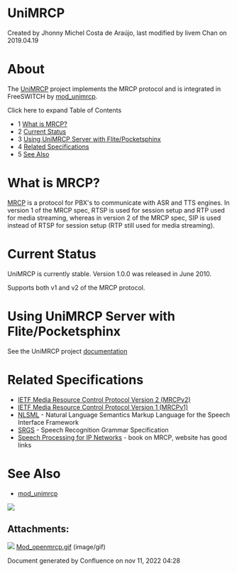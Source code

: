 
# UniMRCP 

 Created by  Jhonny Michel Costa de Araújo, last modified by  livem Chan on 2019.04.19

# About

The [UniMRCP](http://www.unimrcp.org/) project implements the MRCP protocol and is integrated in FreeSWITCH by [mod\_unimrcp](../Modules/mod_unimrcp_6586728.mdx#tts).

Click here to expand Table of Contents

* 1 [What is MRCP?](#what-is-mrcp)
* 2 [Current Status](#current-status)
* 3 [Using UniMRCP Server with Flite/Pocketsphinx](#using-unimrcp-server-with-flitepocketsphinx)
* 4 [Related Specifications](#related-specifications)
* 5 [See Also](#see-also)

# What is MRCP?

[MRCP](http://en.wikipedia.org/wiki/Media%5FResource%5FControl%5FProtocol) is a protocol for PBX's to communicate with ASR and TTS engines. In version 1 of the MRCP spec, RTSP is used for session setup and RTP used for media streaming, whereas in version 2 of the MRCP spec, SIP is used instead of RTSP for session setup (RTP still used for media streaming).

# Current Status

UniMRCP is currently stable. Version 1.0.0 was released in June 2010.

Supports both v1 and v2 of the MRCP protocol.

# Using UniMRCP Server with Flite/Pocketsphinx

See the UniMRCP project [documentation](http://www.unimrcp.org/documentation)

# Related Specifications

* [IETF Media Resource Control Protocol Version 2 (MRCPv2)](http://tools.ietf.org/html/draft-ietf-speechsc-mrcpv2-13)
* [IETF Media Resource Control Protocol Version 1 (MRCPv1)](http://www.ietf.org/rfc/rfc4463.txt)
* [NLSML](http://www.w3.org/TR/nl-spec/) \- Natural Language Semantics Markup Language for the Speech Interface Framework
* [SRGS](http://www.w3.org/TR/speech-grammar/) \- Speech Recognition Grammar Specification
* [Speech Processing for IP Networks](http://www.daveburke.org/speechproc.html) \- book on MRCP, website has good links

# See Also

* [mod\_unimrcp](../Modules/mod_unimrcp_6586728.mdx#tts)

![](/attachments/13173475/13173474.gif)

## Attachments:

![](/images/icons/bullet_blue.gif) [Mod\_openmrcp.gif](/attachments/13173475/13173474.gif) (image/gif)  

Document generated by Confluence on nov 11, 2022 04:28
